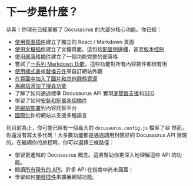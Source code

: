 # 下一步是什麼？

恭喜！你現在已經掌握了 Docusaurus 的大部分核心功能。你已經：

- [使用頁面插件](./creating-pages.mdx)建立了獨立的 React / Markdown 頁面
- [使用文檔插件](./docs/docs-introduction.mdx)建立了文檔頁面。這包括[配置側邊欄](./docs/sidebar/index.mdx)，甚至[版本控制](./docs/versioning.mdx)
- [使用部落格插件](../blog.mdx)建立了一個功能完整的部落格
- 嘗試了[一系列 Markdown 功能](./markdown-features/markdown-features-intro.mdx)，這些功能對所有內容插件都很有用
- [使用樣式表](../styling-layout.mdx)或[替換元件](../swizzling.mdx)來自訂網站外觀
- [在頁面中加入了圖片和其他靜態資源](../static-assets.mdx)
- [為網站添加了搜尋功能](../search.mdx)
- 了解了如何通過標準 Docusaurus API 實現[瀏覽器支援](../browser-support.mdx)和[SEO](../seo.mdx)
- 學習了如何[安裝和配置各個插件](../using-plugins.mdx)
- [將網站部署](../deployment.mdx)到內容託管平台
- [國際化](../i18n/i18n-tutorial.mdx)你的網站以支援多種語言

到目前為止，你可能已經有一個龐大的 `docusaurus.config.js` 檔案了😄 然而，你還沒有寫太多代碼！大多數功能都是通過調用封裝好的 Docusaurus API 實現的。在繼續你的旅程時，你可以選擇三條路徑：

- 學習更進階的 Docusaurus 概念。這將幫助你更深入地理解這些 API 的功能。
- 閱讀[所有現有的 API](../docusaurus-core.mdx)。許多 API 在指南中尚未涵蓋！
- 學習如何[開發插件](../api/plugin-methods/README.mdx)來擴展網站功能。
